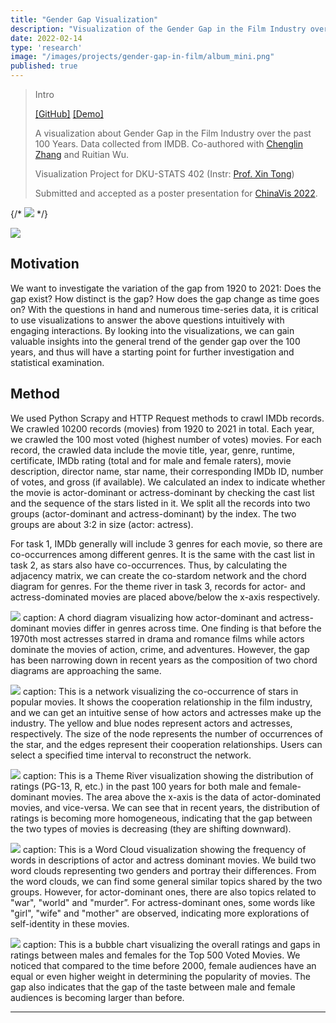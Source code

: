 ```yaml
---
title: "Gender Gap Visualization"
description: "Visualization of the Gender Gap in the Film Industry over the past 100 years"
date: 2022-02-14
type: 'research'
image: "/images/projects/gender-gap-in-film/album_mini.png"
published: true
---
```


> Intro
> 
> [[GitHub]](https://github.com/junkaiman/gender-gap-in-film-industry) [[Demo]](demo)
>   
> A visualization about Gender Gap in the Film Industry over the past 100 Years. Data collected from IMDB. Co-authored with
> [Chenglin Zhang](https://chenglinzhang.com) and Ruitian Wu. 
>
> Visualization Project for DKU-STATS 402 (Instr: [Prof. Xin Tong](https://xintong.ca))
>
> Submitted and accepted as a poster presentation for [ChinaVis 2022](https://chinavis.org/2022).

{/* ![](/images/projects/gender-gap-in-film/gender-gap-in-film.png) */}

![](/images/projects/gender-gap-in-film/chinavis22.png)

## Motivation
We want to investigate the variation of the gap from 1920 to 2021: Does the gap exist? How distinct is the gap? How does the gap change as time goes on? With the questions in hand and numerous time-series data, it is critical to use visualizations to answer the above questions intuitively with engaging interactions. By looking into the visualizations, we can gain valuable insights into the general trend of the gender gap over the 100 years, and thus will have a starting point for further investigation and statistical examination.
    
## Method
We used Python Scrapy and HTTP Request methods to crawl IMDb records. We crawled 10200 records (movies) from 1920 to 2021 in total. Each year, we crawled the 100 most voted (highest number of votes) movies. For each record, the crawled data include the movie title, year, genre, runtime, certificate, IMDb rating (total and for male and female raters), movie description, director name, star name, their corresponding IMDb ID, number of votes, and gross (if available). We calculated an index to indicate whether the movie is actor-dominant or actress-dominant by checking the cast list and the sequence of the stars listed in it. We split all the records into two groups (actor-dominant and actress-dominant) by the index. The two groups are about 3:2 in size (actor: actress).

For task 1, IMDb generally will include 3 genres for each movie, so there are co-occurrences among different genres. It is the same with the cast list in task 2, as stars also have co-occurrences. Thus, by calculating the adjacency matrix, we can create the co-stardom network and the chord diagram for genres. For the theme river in task 3, records for actor- and actress-dominated movies are placed above/below the x-axis respectively.

![](/images/projects/gender-gap-in-film/image1.gif)
caption: A chord diagram visualizing how actor-dominant and actress-dominant movies differ in genres across time. One finding is that before the 1970th most actresses starred in drama and romance films while actors dominate the movies of action, crime, and adventures. However, the gap has been narrowing down in recent years as the composition of two chord diagrams are approaching the same.

![](/images/projects/gender-gap-in-film/image2.gif)
caption: This is a network visualizing the co-occurrence of stars in popular movies. It shows the cooperation relationship in the film industry, and we can get an intuitive sense of how actors and actresses make up the industry. The yellow and blue nodes represent actors and actresses, respectively. The size of the node represents the number of occurrences of the star, and the edges represent their cooperation relationships. Users can select a specified time interval to reconstruct the network.

![](/images/projects/gender-gap-in-film/image3.png)
caption: This is a Theme River visualization showing the distribution of ratings (PG-13, R, etc.) in the past 100 years for both male and female-dominant movies. The area above the x-axis is the data of actor-dominated movies, and vice-versa. We can see that in recent years, the distribution of ratings is becoming more homogeneous, indicating that the gap between the two types of movies is decreasing (they are shifting downward).

![](/images/projects/gender-gap-in-film/image4.gif)
caption: This is a Word Cloud visualization showing the frequency of words in descriptions of actor and actress dominant movies. We build two word clouds representing two genders and portray their differences.  From the word clouds, we can find some general similar topics shared by the two groups. However, for actor-dominant ones, there are also topics related to "war", "world" and "murder”. For actress-dominant ones, some words like "girl", "wife" and "mother" are observed, indicating more explorations of self-identity in these movies.

![](/images/projects/gender-gap-in-film/image5.png)
caption: This is a bubble chart visualizing the overall ratings and gaps in ratings between males and females for the Top 500 Voted Movies. We noticed that compared to the time before 2000, female audiences have an equal or even higher weight in determining the popularity of movies. The gap also indicates that the gap of the taste between male and female audiences is becoming larger than before.

---
